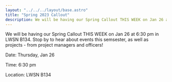 ```yaml
---
layout: "../../../layout/base.astro"
title: "Spring 2023 Callout"
description: We will be having our Spring Callout THIS WEEK on Jan 26 at 6:30 pm in LWSN B134. Stop by to hear about events this semsester
---
```



<ContentSection title="Spring 2023 Callout">

<div class='w-full'>

We will be having our Spring Callout THIS WEEK on Jan 26 at 6:30 pm in LWSN B134. Stop by to hear about events this semsester, as well as projects - from project managers and officers!

Date: Thursday, Jan 26

Time: 6:30 pm

Location: LWSN B134

</div>

</ContentSection>
